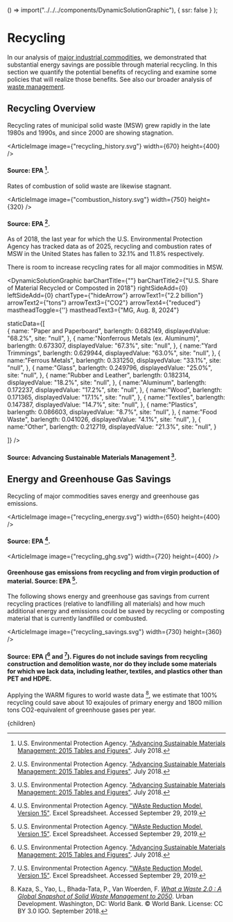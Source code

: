 
  () => import("../../../components/DynamicSolutionGraphic"),
  { ssr: false }
);




# Recycling

In our analysis of [major industrial commodities](/energy/industry/major_commodities), we demonstrated that substantial energy savings are possible through material recycling. In this section we quantify the potential benefits of recycling and examine some policies that will realize those benefits. See also our broader analysis of [waste management](/waste).

## Recycling Overview
Recycling rates of municipal solid waste (MSW) grew rapidly in the late 1980s and 1990s, and since 2000 are showing stagnation.

<ArticleImage image={"recycling_history.svg"} width={670} height={400} />
#### Source: EPA [^2].

Rates of combustion of solid waste are likewise stagnant.

<ArticleImage image={"combustion_history.svg"} width={750} height={320} />
#### Source: EPA [^2].

As of 2018, the last year for which the U.S. Environmental Protection Agency has tracked data as of 2025, recycling and combustion rates of MSW in the United States has fallen to 32.1% and 11.8% respectively.

There is room to increase recycling rates for all major commodities in MSW.

<DynamicSolutionGraphic
  barChartTitle={""}
  barChartTitle2={"U.S. Share of Material Recycled or Composted in 2018"}
  rightSideAdd={0}
  leftSideAdd={0}
  chartType={"hideArrow"}
  arrowText1={"2.2 billion"}
  arrowText2={"tons"}
  arrowText3={"CO2"}
  arrowText4={"reduced"}
  mastheadToggle={''}
  mastheadText3={"MG, Aug. 8, 2024"}
  
  
  staticData={[   
    {
      name: "Paper and Paperboard",
      barlength: 0.682149,
      displayedValue: "68.2%",
      site: "null",
    },
	{
	  name:"Nonferrous Metals (ex. Aluminum)",
      barlength: 0.673307,
      displayedValue: "67.3%",
      site: "null",
	},
	{
	  name:"Yard Trimmings",
      barlength: 0.629944,
      displayedValue: "63.0%",
      site: "null",
	},
	{
	  name:"Ferrous Metals",
      barlength: 0.331250,
      displayedValue: "33.1%",
      site: "null",
	},
	{
	  name:"Glass",
      barlength: 0.249796,
      displayedValue: "25.0%",
      site: "null",
	},
	{
	  name:"Rubber and Leather",
      barlength: 0.182314,
      displayedValue: "18.2%",
      site: "null",
	},
	{
	  name:"Aluminum",
      barlength: 0.172237,
      displayedValue: "17.2%",
      site: "null",
	},
	{
	  name:"Wood",
      barlength: 0.171365,
      displayedValue: "17.1%",
      site: "null",
	},
	{
	  name:"Textiles",
      barlength: 0.147387,
      displayedValue: "14.7%",
      site: "null",
	},
	{
	  name:"Plastics",
      barlength: 0.086603,
      displayedValue: "8.7%",
      site: "null",
	},
	{
	  name:"Food Waste",
      barlength: 0.041026,
      displayedValue: "4.1%",
      site: "null",
	},
	{
	  name:"Other",
      barlength: 0.212719,
      displayedValue: "21.3%",
      site: "null",
	}
        
  ]}
/>
#### Source: Advancing Sustainable Materials Management [^2].

## Energy and Greenhouse Gas Savings
Recycling of major commodities saves energy and greenhouse gas emissions.

<ArticleImage image={"recycling_energy.svg"} width={650} height={400} />
#### Source: EPA [^3].

<ArticleImage image={"recycling_ghg.svg"} width={720} height={400} />
#### Greenhouse gas emissions from recycling and from virgin production of material. Source: EPA [^3].

The following shows energy and greenhouse gas savings from current recycling practices (relative to landfilling all materials) and how much additional energy and emissions could be saved by recycling or composting material that is currently landfilled or combusted.

<ArticleImage image={"recycling_savings.svg"} width={730} height={360} />
#### Source: EPA ([^2] and [^3]). Figures do not include savings from recycling construction and demolition waste, nor do they include some materials for which we lack data, including leather, textiles, and plastics other than PET and HDPE.

Applying the WARM figures to world waste data [^1], we estimate that 100% recycling could save about 10 exajoules of primary energy and 1800 million tons CO2-equivalent of greenhouse gases per year.

[^1]: Kaza, S., Yao, L., Bhada-Tata, P., Van Woerden, F. [*What a Waste 2.0 : A Global Snapshot of Solid Waste Management to 2050*](https://openknowledge.worldbank.org/handle/10986/30317). Urban Development. Washington, DC: World Bank. © World Bank. License: CC BY 3.0 IGO. September 2018.

[^2]: U.S. Environmental Protection Agency. ["Advancing Sustainable Materials Management: 2015 Tables and Figures"](https://www.epa.gov/facts-and-figures-about-materials-waste-and-recycling/advancing-sustainable-materials-management). July 2018.

[^3]: U.S. Environmental Protection Agency. ["WAste Reduction Model, Version 15"](https://www.epa.gov/warm). Excel Spreadsheet. Accessed September 29, 2019.

  <Article 
    focusAreaUrl={focusAreaUrl} 
    hierarchy={hierarchy} 
    site={site}
  >
    {children}
  </Article>